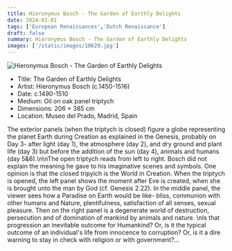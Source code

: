 ```yaml
---
title: Hieronymus Bosch - The Garden of Earthly Delights
date: 2024-01-01
tags: ['European Renaissances','Dutch Renaissance']
draft: false
summary: Hieronymus Bosch - The Garden of Earthly Delights
images: ['/static/images/10629.jpg']
---
```


![Hieronymus Bosch - The Garden of Earthly Delights](/static/images/10629.jpg)

* Title: The Garden of Earthly Delights
* Artist: Hieronymus Bosch (c.1450-1516)
* Date: c.1490-1510
* Medium: Oil on oak panel triptych
* Dimensions: 206 × 385 cm
* Location: Museo del Prado, Madrid, Spain

The exterior panels (when the triptych is closed) figure a globe representing the planet Earth during Creation as explained in the Genesis, probably on Day 3- after light (day 1), the atmosphere (day 2), and dry ground and plant life (day 3) but before the addition of the sun (day 4), animals and humans (day 5&6).\n\nThe open triptych reads from left to right. Bosch did not explain the meaning he gave to his imaginative scenes and symbols. One opinion is that the closed tripyich is the World in Creation. When the triptych is opened, the left panel shows the moment after Eve is created, when she is brought unto the man by God (cf. Genesis 2.22). In the middle panel, the viewer sees how a Paradise on Earth would be like- bliss, communion with other humans and Nature, plentifulness, satisfaction of all senses, sexual pleasure. Then on the right panel is a degenerate world of destruction, persecution and of domination of mankind by animals and nature. \nIs that progression an inevitable outcome for Humankind? Or, is it the typical outcome of an individual's life from innocence to corruption?  Or, is it a dire warning to stay in check with religion or with government?...
